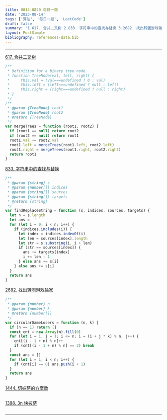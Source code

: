 ```yaml
---
title: 0814-0820 每日一题
date: '2023-08-14'
tags: ['算法', '每日一题', 'LeetCode']
draft: false
summary: '1.617. 合并二叉树 2.833. 字符串中的查找与替换 3.2682. 找出转圈游戏输家 4.1444. 切披萨的方案数 5.1388. 3n 块披萨'
layout: PostSimple
bibliography: references-data.bib
---
```


---

[617. 合并二叉树](https://leetcode.cn/problems/merge-two-binary-trees/description/)

```js
/**
 * Definition for a binary tree node.
 * function TreeNode(val, left, right) {
 *     this.val = (val===undefined ? 0 : val)
 *     this.left = (left===undefined ? null : left)
 *     this.right = (right===undefined ? null : right)
 * }
 */
/**
 * @param {TreeNode} root1
 * @param {TreeNode} root2
 * @return {TreeNode}
 */
var mergeTrees = function (root1, root2) {
  if (root1 == null) return root2
  if (root2 == null) return root1
  root1.val += root2.val
  root1.left = mergeTrees(root1.left, root2.left)
  root1.right = mergeTrees(root1.right, root2.right)
  return root1
}
```

[833. 字符串中的查找与替换](https://leetcode.cn/problems/find-and-replace-in-string/description/)

```js
/**
 * @param {string} s
 * @param {number[]} indices
 * @param {string[]} sources
 * @param {string[]} targets
 * @return {string}
 */
var findReplaceString = function (s, indices, sources, targets) {
  let n = s.length
  let ans = ''
  for (let i = 0; i < n; i++) {
    if (indices.includes(i)) {
      let index = indices.indexOf(i)
      let len = sources[index].length
      let str = s.substring(i, i + len)
      if (str == sources[index]) {
        ans += targets[index]
        i += len - 1
      } else ans += s[i]
    } else ans += s[i]
  }
  return ans
}
```

[2682. 找出转圈游戏输家](https://leetcode.cn/problems/find-the-losers-of-the-circular-game/description/)

```js
/**
 * @param {number} n
 * @param {number} k
 * @return {number[]}
 */
var circularGameLosers = function (n, k) {
  if (n == 1) return []
  const cnt = new Array(n).fill(0)
  for (let i = 1, j = 1; i <= n; i = (i + j * k) % n, j++) {
    cnt[(i - 1 + n) % n]++
    if (cnt[(i - 1 + n) % n] == 2) break
  }
  const ans = []
  for (let i = 1; i < n; i++) {
    if (cnt[i] == 0) ans.push(i + 1)
  }
  return ans
}
```

[1444. 切披萨的方案数](https://leetcode.cn/problems/number-of-ways-of-cutting-a-pizza/description/)

```js

```

[1388. 3n 块披萨](https://leetcode.cn/problems/number-of-ways-of-cutting-a-pizza/description/)

```js

```

---
